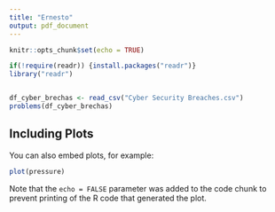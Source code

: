 ```yaml
---
title: "Ernesto"
output: pdf_document
---
```


```r
knitr::opts_chunk$set(echo = TRUE)
```




```r
if(!require(readr)) {install.packages("readr")}
library("readr")


df_cyber_brechas <- read_csv("Cyber Security Breaches.csv")
problems(df_cyber_brechas)

```

## Including Plots

You can also embed plots, for example:

```r
plot(pressure)
```

Note that the `echo = FALSE` parameter was added to the code chunk to prevent printing of the R code that generated the plot.
